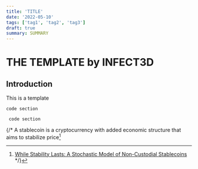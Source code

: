 ```yaml
---
title: 'TITLE'
date: '2022-05-10'
tags: ['tag1', 'tag2', 'tag3']
draft: true
summary: SUMMARY
---
```


# THE TEMPLATE by INFECT3D

## Introduction

This is a template

`code section`

<code> code section </code>

{/\* A stablecoin is a cryptocurrency with added economic structure that aims to stabilize price[^1]

[^1]: [While Stability Lasts: A Stochastic Model of Non-Custodial Stablecoins](https://arxiv.org/abs/2004.01304) \*/}

